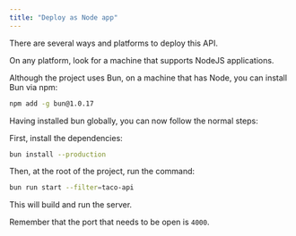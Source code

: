 ```yaml
---
title: "Deploy as Node app"
---
```


There are several ways and platforms to deploy this API.

On any platform, look for a machine that supports NodeJS applications.

Although the project uses Bun, on a machine that has Node, you can install Bun via npm:

```bash
npm add -g bun@1.0.17
```

Having installed bun globally, you can now follow the normal steps:

First, install the dependencies:

```bash
bun install --production
```

Then, at the root of the project, run the command:

```bash
bun run start --filter=taco-api
```

This will build and run the server.

Remember that the port that needs to be open is `4000`.
